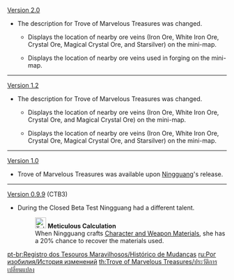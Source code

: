 {{Change History/Header}}
[[Version 2.0]]
*The description for Trove of Marvelous Treasures was changed.
**{{Color|Old description:}} Displays the location of nearby ore veins (Iron Ore, White Iron Ore, Crystal Ore, Magical Crystal Ore, and Starsilver) on the mini-map.
**{{Color|New description:}} Displays the location of nearby ore veins used in forging on the mini-map.
----
[[Version 1.2]]
*The description for Trove of Marvelous Treasures was changed.
**{{Color|Old description:}} Displays the location of nearby ore veins (Iron Ore, White Iron Ore, Crystal Ore, and Magical Crystal Ore) on the mini-map.
**{{Color|New description:}} Displays the location of nearby ore veins (Iron Ore, White Iron Ore, Crystal Ore, Magical Crystal Ore, and Starsilver) on the mini-map.
----
[[Version 1.0]]
*Trove of Marvelous Treasures was available upon [[Ningguang]]'s release.
----
[[Version 0.9.9]] (CTB3)
*During the Closed Beta Test Ningguang had a different talent.
*:[[File:Talent Meticulous Calculation.png|25px]] '''Meticulous Calculation'''
*:When Ningguang crafts [[Common Ascension Materials|Character and Weapon Materials]], she has a 20% chance to recover the materials used.
<noinclude>


[[pt-br:Registro dos Tesouros Maravilhosos/Histórico de Mudanças]]
[[ru:Рог изобилия/История изменений]]
[[th:Trove of Marvelous Treasures/ประวัติการเปลี่ยนแปลง]]
</noinclude>